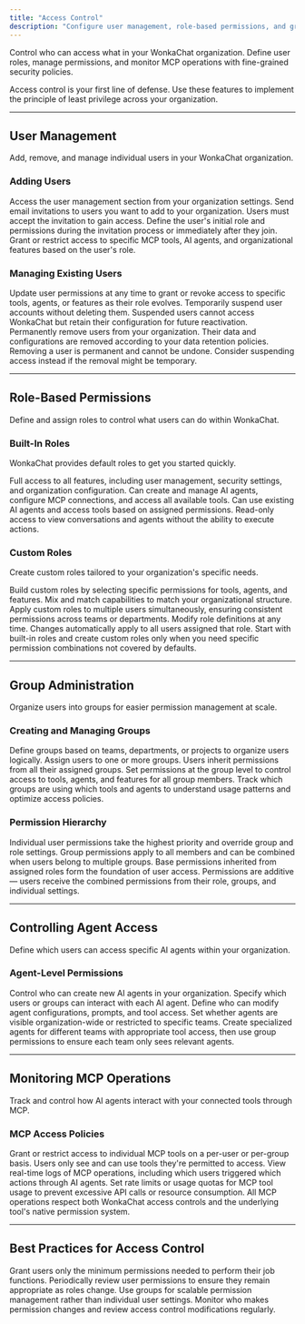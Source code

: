 ```yaml
---
title: "Access Control"
description: "Configure user management, role-based permissions, and group administration to control access to WonkaChat features."
---
```


Control who can access what in your WonkaChat organization. Define user roles, manage permissions, and monitor MCP operations with fine-grained security policies.

<Info>
Access control is your first line of defense. Use these features to implement the principle of least privilege across your organization.
</Info>

---

## User Management

Add, remove, and manage individual users in your WonkaChat organization.

### Adding Users

<Steps>
<Step title="Navigate to User Management">
Access the user management section from your organization settings.
</Step>

<Step title="Invite New Users">
Send email invitations to users you want to add to your organization. Users must accept the invitation to gain access.
</Step>

<Step title="Assign Initial Permissions">
Define the user's initial role and permissions during the invitation process or immediately after they join.
</Step>

<Step title="Configure Tool Access">
Grant or restrict access to specific MCP tools, AI agents, and organizational features based on the user's role.
</Step>
</Steps>

### Managing Existing Users

<Tabs>
<Tab title="Modify Permissions">
Update user permissions at any time to grant or revoke access to specific tools, agents, or features as their role evolves.
</Tab>

<Tab title="Suspend Access">
Temporarily suspend user accounts without deleting them. Suspended users cannot access WonkaChat but retain their configuration for future reactivation.
</Tab>

<Tab title="Remove Users">
Permanently remove users from your organization. Their data and configurations are removed according to your data retention policies.
</Tab>
</Tabs>

<Warning>
Removing a user is permanent and cannot be undone. Consider suspending access instead if the removal might be temporary.
</Warning>

---

## Role-Based Permissions

Define and assign roles to control what users can do within WonkaChat.

### Built-In Roles

WonkaChat provides default roles to get you started quickly.

<CardGroup cols={2}>
<Card title="Administrator" icon="user-shield">
Full access to all features, including user management, security settings, and organization configuration.
</Card>

<Card title="Power User" icon="user-gear">
Can create and manage AI agents, configure MCP connections, and access all available tools.
</Card>

<Card title="Standard User" icon="user">
Can use existing AI agents and access tools based on assigned permissions.
</Card>

<Card title="Viewer" icon="eye">
Read-only access to view conversations and agents without the ability to execute actions.
</Card>
</CardGroup>

### Custom Roles

Create custom roles tailored to your organization's specific needs.

<AccordionGroup>
<Accordion title="Define Permission Sets">
Build custom roles by selecting specific permissions for tools, agents, and features. Mix and match capabilities to match your organizational structure.
</Accordion>

<Accordion title="Assign to Multiple Users">
Apply custom roles to multiple users simultaneously, ensuring consistent permissions across teams or departments.
</Accordion>

<Accordion title="Update Role Definitions">
Modify role definitions at any time. Changes automatically apply to all users assigned that role.
</Accordion>
</AccordionGroup>

<Tip>
Start with built-in roles and create custom roles only when you need specific permission combinations not covered by defaults.
</Tip>

---

## Group Administration

Organize users into groups for easier permission management at scale.

### Creating and Managing Groups

<Steps>
<Step title="Create Groups">
Define groups based on teams, departments, or projects to organize users logically.
</Step>

<Step title="Add Users to Groups">
Assign users to one or more groups. Users inherit permissions from all their assigned groups.
</Step>

<Step title="Configure Group Permissions">
Set permissions at the group level to control access to tools, agents, and features for all group members.
</Step>

<Step title="Monitor Group Activity">
Track which groups are using which tools and agents to understand usage patterns and optimize access policies.
</Step>
</Steps>

### Permission Hierarchy

<Tabs>
<Tab title="User Permissions">
Individual user permissions take the highest priority and override group and role settings.
</Tab>

<Tab title="Group Permissions">
Group permissions apply to all members and can be combined when users belong to multiple groups.
</Tab>

<Tab title="Role Permissions">
Base permissions inherited from assigned roles form the foundation of user access.
</Tab>
</Tabs>

<Info>
Permissions are additive — users receive the combined permissions from their role, groups, and individual settings.
</Info>

---

## Controlling Agent Access

Define which users can access specific AI agents within your organization.

### Agent-Level Permissions

<CardGroup cols={2}>
<Card title="Agent Creators" icon="wand-magic-sparkles">
Control who can create new AI agents in your organization.
</Card>

<Card title="Agent Users" icon="users">
Specify which users or groups can interact with each AI agent.
</Card>

<Card title="Agent Editors" icon="pen-to-square">
Define who can modify agent configurations, prompts, and tool access.
</Card>

<Card title="Agent Visibility" icon="eye">
Set whether agents are visible organization-wide or restricted to specific teams.
</Card>
</CardGroup>

<Tip>
Create specialized agents for different teams with appropriate tool access, then use group permissions to ensure each team only sees relevant agents.
</Tip>

---

## Monitoring MCP Operations

Track and control how AI agents interact with your connected tools through MCP.

### MCP Access Policies

<AccordionGroup>
<Accordion title="Tool-Specific Permissions">
Grant or restrict access to individual MCP tools on a per-user or per-group basis. Users only see and can use tools they're permitted to access.
</Accordion>

<Accordion title="Operation Monitoring">
View real-time logs of MCP operations, including which users triggered which actions through AI agents.
</Accordion>

<Accordion title="Usage Limits">
Set rate limits or usage quotas for MCP tool usage to prevent excessive API calls or resource consumption.
</Accordion>
</AccordionGroup>

<Check>
All MCP operations respect both WonkaChat access controls and the underlying tool's native permission system.
</Check>

---

## Best Practices for Access Control

<CardGroup cols={2}>
<Card title="Principle of Least Privilege" icon="shield-check">
Grant users only the minimum permissions needed to perform their job functions.
</Card>

<Card title="Regular Access Reviews" icon="rotate">
Periodically review user permissions to ensure they remain appropriate as roles change.
</Card>

<Card title="Group-Based Management" icon="users-gear">
Use groups for scalable permission management rather than individual user settings.
</Card>

<Card title="Audit Access Changes" icon="clipboard-list">
Monitor who makes permission changes and review access control modifications regularly.
</Card>
</CardGroup>
